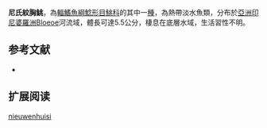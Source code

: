 {{Speciesbox
| name = 尼氏紋胸鮡
| status = NE
| status_system = IUCN3.1
| image = 
| image_width = 250px
| genus = Glyptothorax
| species = nieuwenhuisi
| authority = [[Vaillant|Vaillant]], 1902
| synonyms = *''Glyptosternon nieuwenhuisi'',Vaillant, 1902
}}
'''尼氏紋胸鮡'''，為[[輻鰭魚綱|輻鰭魚綱]][[鯰形目|鯰形目]][[鮡科|鮡科]]的其中一[[種|種]]，為熱帶淡水魚類，分布於[[亞洲|亞洲]][[印尼|印尼]][[婆羅洲|婆羅洲]]Bloeoe河流域，體長可達5.5公分，棲息在底層水域，生活習性不明。

==参考文献==
*{{FishBase_species|genus=Glyptothorax|species=nieuwenhuisi|year=2015|month=3}}

== 扩展阅读 ==
{{refbegin}}
{{wikispecies-inline|Glyptothorax nieuwenhuisi|尼氏紋胸鮡}}
{{refend}}
{{Taxonbar|from=Q6431959}}

[[Category:纹胸鮡属|nieuwenhuisi]]